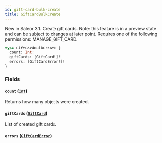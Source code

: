 ```yaml
---
id: gift-card-bulk-create
title: GiftCardBulkCreate
---
```


New in Saleor 3.1. Create gift cards. Note: this feature is in a preview state and can be subject to changes at later point. Requires one of the following permissions: MANAGE_GIFT_CARD.

```graphql
type GiftCardBulkCreate {
  count: Int!
  giftCards: [GiftCard!]!
  errors: [GiftCardError!]!
}
```

### Fields

#### `count` ([`Int`](../../../developer/api-reference/scalars/int))

Returns how many objects were created.

#### `giftCards` ([`GiftCard`](../../../developer/api-reference/objects/gift-card))

List of created gift cards.

#### `errors` ([`GiftCardError`](../../../developer/api-reference/objects/gift-card-error))
